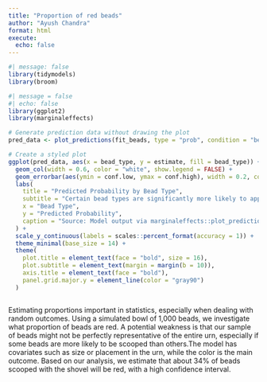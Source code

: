 ```yaml
---
title: "Proportion of red beads"
author: "Ayush Chandra"
format: html
execute: 
  echo: false
---
```



```r
#| message: false
library(tidymodels)
library(broom) 
```


```r
#| message = false
#| echo: false
library(ggplot2)
library(marginaleffects)

# Generate prediction data without drawing the plot
pred_data <- plot_predictions(fit_beads, type = "prob", condition = "bead_type", draw = FALSE)

# Create a styled plot
ggplot(pred_data, aes(x = bead_type, y = estimate, fill = bead_type)) +
  geom_col(width = 0.6, color = "white", show.legend = FALSE) +
  geom_errorbar(aes(ymin = conf.low, ymax = conf.high), width = 0.2, color = "black") +
  labs(
    title = "Predicted Probability by Bead Type",
    subtitle = "Certain bead types are significantly more likely to appear",
    x = "Bead Type",
    y = "Predicted Probability",
    caption = "Source: Model output via marginaleffects::plot_predictions()"
  ) +
  scale_y_continuous(labels = scales::percent_format(accuracy = 1)) +
  theme_minimal(base_size = 14) +
  theme(
    plot.title = element_text(face = "bold", size = 16),
    plot.subtitle = element_text(margin = margin(b = 10)),
    axis.title = element_text(face = "bold"),
    panel.grid.major.y = element_line(color = "gray90")
  )



```
Estimating proportions important in statistics, especially when dealing with random outcomes. Using a simulated bowl of 1,000 beads, we investigate what proportion of beads are red. A potential weakness is that our sample of beads might not be perfectly representative of the entire urn, especially if some beads are more likely to be scooped than others.The model has covariates such as size or placement in the urn, while the color is the main outcome. Based on our analysis, we estimate that about 34% of beads scooped with the shovel will be red, with a high confidence interval.